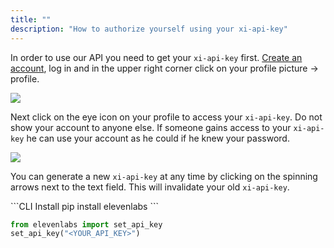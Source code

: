 ```yaml
---
title: ""
description: "How to authorize yourself using your xi-api-key"
---
```


In order to use our API you need to get your `xi-api-key` first.
[Create an account](https://beta.elevenlabs.io/sign-up), log in
and in the upper right corner click on your profile picture -> profile.

<Frame caption="Visit profile">
  <img src="/images/visit-profile.png" />
</Frame>

Next click on the eye icon on your profile to access your `xi-api-key`.
Do not show your account to anyone else. If someone gains access to your `xi-api-key`
he can use your account as he could if he knew your password.

<Frame caption="Profile settings">
  <img src="/images/profile-settings.png" />
</Frame>

You can generate a new `xi-api-key` at any time by clicking on the spinning arrows
next to the text field. This will invalidate your old `xi-api-key`.



<RequestExample>
```CLI Install
pip install elevenlabs
```

</RequestExample>


<ResponseExample>

```Python Python
from elevenlabs import set_api_key
set_api_key("<YOUR_API_KEY>")
```

</ResponseExample>
